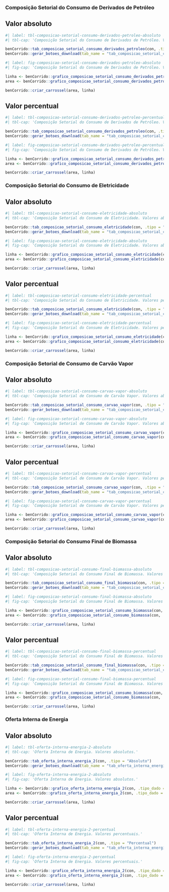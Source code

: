 ### Composição Setorial do Consumo de Derivados de Petróleo

::: {.panel-tabset}

## Valor absoluto

```r
#| label: tbl-composicao-setorial-consumo-derivados-petroleo-absoluto
#| tbl-cap: 'Composição Setorial do Consumo de Derivados de Petróleo. Valores absolutos.'

benCorrido::tab_composicao_setorial_consumo_derivados_petroleo(con, .tipo = "Absoluto")
benCorrido::gerar_botoes_download(tab_name = "tab_composicao_setorial_consumo_derivados_petroleo", .tipo_dado = "Absoluto")
```

```r
#| label: fig-composicao-setorial-consumo-derivados-petroleo-absoluto
#| fig-cap: 'Composição Setorial do Consumo de Derivados de Petróleo. Valores absolutos.'

linha <- benCorrido::grafico_composicao_setorial_consumo_derivados_petroleo(con, .tipo_dado = "Absoluto", .tipo_grafico = "linha")
area <- benCorrido::grafico_composicao_setorial_consumo_derivados_petroleo(con, .tipo_dado = "Absoluto", .tipo_grafico = "area")

benCorrido::criar_carrossel(area, linha)
```

## Valor percentual

```r
#| label: tbl-composicao-setorial-consumo-derivados-petroleo-percentual
#| tbl-cap: 'Composição Setorial do Consumo de Derivados de Petróleo. Valores percentuais.'

benCorrido::tab_composicao_setorial_consumo_derivados_petroleo(con, .tipo = "Percentual")
benCorrido::gerar_botoes_download(tab_name = "tab_composicao_setorial_consumo_derivados_petroleo", .tipo_dado = "Percentual")
```

```r
#| label: fig-composicao-setorial-consumo-derivados-petroleo-percentual
#| fig-cap: 'Composição Setorial do Consumo de Derivados de Petróleo. Valores percentuais.'

linha <- benCorrido::grafico_composicao_setorial_consumo_derivados_petroleo(con, .tipo_dado = "Percentual", .tipo_grafico = "linha")
area <- benCorrido::grafico_composicao_setorial_consumo_derivados_petroleo(con, .tipo_dado = "Percentual", .tipo_grafico = "area")

benCorrido::criar_carrossel(area, linha)
```

:::



### Composição Setorial do Consumo de Eletricidade

::: {.panel-tabset}

## Valor absoluto

```r
#| label: tbl-composicao-setorial-consumo-eletricidade-absoluto
#| tbl-cap: 'Composição Setorial do Consumo de Eletricidade. Valores absolutos.'

benCorrido::tab_composicao_setorial_consumo_eletricidade(con, .tipo = "Absoluto")
benCorrido::gerar_botoes_download(tab_name = "tab_composicao_setorial_consumo_eletricidade", .tipo_dado = "Absoluto")
```

```r
#| label: fig-composicao-setorial-consumo-eletricidade-absoluto
#| fig-cap: 'Composição Setorial do Consumo de Eletricidade. Valores absolutos.'

linha <- benCorrido::grafico_composicao_setorial_consumo_eletricidade(con, .tipo_dado = "Absoluto", .tipo_grafico = "linha")
area <- benCorrido::grafico_composicao_setorial_consumo_eletricidade(con, .tipo_dado = "Absoluto", .tipo_grafico = "area")

benCorrido::criar_carrossel(area, linha)
```

## Valor percentual

```r
#| label: tbl-composicao-setorial-consumo-eletricidade-percentual
#| tbl-cap: 'Composição Setorial do Consumo de Eletricidade. Valores percentuais.'

benCorrido::tab_composicao_setorial_consumo_eletricidade(con, .tipo = "Percentual")
benCorrido::gerar_botoes_download(tab_name = "tab_composicao_setorial_consumo_eletricidade", .tipo_dado = "Percentual")
```

```r
#| label: fig-composicao-setorial-consumo-eletricidade-percentual
#| fig-cap: 'Composição Setorial do Consumo de Eletricidade. Valores percentuais.'

linha <- benCorrido::grafico_composicao_setorial_consumo_eletricidade(con, .tipo_dado = "Percentual", .tipo_grafico = "linha")
area <- benCorrido::grafico_composicao_setorial_consumo_eletricidade(con, .tipo_dado = "Percentual", .tipo_grafico = "area")

benCorrido::criar_carrossel(area, linha)
```

:::



### Composição Setorial de Consumo de Carvão Vapor

::: {.panel-tabset}

## Valor absoluto

```r
#| label: tbl-composicao-setorial-consumo-carvao-vapor-absoluto
#| tbl-cap: 'Composição Setorial de Consumo de Carvão Vapor. Valores absolutos.'

benCorrido::tab_composicao_setorial_consumo_carvao_vapor(con, .tipo = "Absoluto")
benCorrido::gerar_botoes_download(tab_name = "tab_composicao_setorial_consumo_carvao_vapor", .tipo_dado = "Absoluto")
```

```r
#| label: fig-composicao-setorial-consumo-carvao-vapor-absoluto
#| fig-cap: 'Composição Setorial de Consumo de Carvão Vapor. Valores absolutos.'

linha <- benCorrido::grafico_composicao_setorial_consumo_carvao_vapor(con, .tipo_dado = "Absoluto", .tipo_grafico = "linha")
area <- benCorrido::grafico_composicao_setorial_consumo_carvao_vapor(con, .tipo_dado = "Absoluto", .tipo_grafico = "area")

benCorrido::criar_carrossel(area, linha)
```

## Valor percentual

```r
#| label: tbl-composicao-setorial-consumo-carvao-vapor-percentual
#| tbl-cap: 'Composição Setorial de Consumo de Carvão Vapor. Valores percentuais.'

benCorrido::tab_composicao_setorial_consumo_carvao_vapor(con, .tipo = "Percentual")
benCorrido::gerar_botoes_download(tab_name = "tab_composicao_setorial_consumo_carvao_vapor", .tipo_dado = "Percentual")
```

```r
#| label: fig-composicao-setorial-consumo-carvao-vapor-percentual
#| fig-cap: 'Composição Setorial de Consumo de Carvão Vapor. Valores percentuais.'

linha <- benCorrido::grafico_composicao_setorial_consumo_carvao_vapor(con, .tipo_dado = "Percentual", .tipo_grafico = "linha")
area <- benCorrido::grafico_composicao_setorial_consumo_carvao_vapor(con, .tipo_dado = "Percentual", .tipo_grafico = "area")

benCorrido::criar_carrossel(area, linha)
```

:::



### Composição Setorial do Consumo Final de Biomassa

::: {.panel-tabset}

## Valor absoluto

```r
#| label: tbl-composicao-setorial-consumo-final-biomassa-absoluto
#| tbl-cap: 'Composição Setorial do Consumo Final de Biomassa. Valores absolutos.'

benCorrido::tab_composicao_setorial_consumo_final_biomassa(con, .tipo = "Absoluto")
benCorrido::gerar_botoes_download(tab_name = "tab_composicao_setorial_consumo_final_biomassa", .tipo_dado = "Absoluto")
```

```r
#| label: fig-composicao-setorial-consumo-final-biomassa-absoluto
#| fig-cap: 'Composição Setorial do Consumo Final de Biomassa. Valores absolutos.'

linha <- benCorrido::grafico_composicao_setorial_consumo_biomassa(con, .tipo_dado = "Absoluto", .tipo_grafico = "linha")
area <- benCorrido::grafico_composicao_setorial_consumo_biomassa(con, .tipo_dado = "Absoluto", .tipo_grafico = "area")

benCorrido::criar_carrossel(area, linha)
```

## Valor percentual

```r
#| label: tbl-composicao-setorial-consumo-final-biomassa-percentual
#| tbl-cap: 'Composição Setorial do Consumo Final de Biomassa. Valores percentuais.'

benCorrido::tab_composicao_setorial_consumo_final_biomassa(con, .tipo = "Percentual")
benCorrido::gerar_botoes_download(tab_name = "tab_composicao_setorial_consumo_final_biomassa", .tipo_dado = "Percentual")
```

```r
#| label: fig-composicao-setorial-consumo-final-biomassa-percentual
#| fig-cap: 'Composição Setorial do Consumo Final de Biomassa. Valores percentuais.'

linha <- benCorrido::grafico_composicao_setorial_consumo_biomassa(con, .tipo_dado = "Percentual", .tipo_grafico = "linha")
area <- benCorrido::grafico_composicao_setorial_consumo_biomassa(con, .tipo_dado = "Percentual", .tipo_grafico = "area")

benCorrido::criar_carrossel(area, linha)
```

:::



### Oferta Interna de Energia

::: {.panel-tabset}

## Valor absoluto

```r
#| label: tbl-oferta-interna-energia-2-absoluto
#| tbl-cap: 'Oferta Interna de Energia. Valores absolutos.'

benCorrido::tab_oferta_interna_energia_2(con, .tipo = "Absoluto")
benCorrido::gerar_botoes_download(tab_name = "tab_oferta_interna_energia_2", .tipo_dado = "Absoluto")
```

```r
#| label: fig-oferta-interna-energia-2-absoluto
#| fig-cap: 'Oferta Interna de Energia. Valores absolutos.'

linha <- benCorrido::grafico_oferta_interna_energia_2(con, .tipo_dado = "Absoluto", .tipo_grafico = "linha")
area <- benCorrido::grafico_oferta_interna_energia_2(con, .tipo_dado = "Absoluto", .tipo_grafico = "area")

benCorrido::criar_carrossel(area, linha)
```

## Valor percentual

```r
#| label: tbl-oferta-interna-energia-2-percentual
#| tbl-cap: 'Oferta Interna de Energia. Valores percentuais.'

benCorrido::tab_oferta_interna_energia_2(con, .tipo = "Percentual")
benCorrido::gerar_botoes_download(tab_name = "tab_oferta_interna_energia_2", .tipo_dado = "Percentual")
```

```r
#| label: fig-oferta-interna-energia-2-percentual
#| fig-cap: 'Oferta Interna de Energia. Valores percentuais.'

linha <- benCorrido::grafico_oferta_interna_energia_2(con, .tipo_dado = "Percentual", .tipo_grafico = "linha")
area <- benCorrido::grafico_oferta_interna_energia_2(con, .tipo_dado = "Percentual", .tipo_grafico = "area")

benCorrido::criar_carrossel(area, linha)
```

:::
